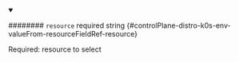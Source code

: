 
<details className="config-field" data-expandable="false" open>
<summary>

######## `resource` <span className="config-field-required" data-required="false">required</span> <span className="config-field-type">string</span> <span className="config-field-default"></span> <span className="config-field-enum"></span> {#controlPlane-distro-k0s-env-valueFrom-resourceFieldRef-resource}

Required: resource to select

</summary>



</details>
